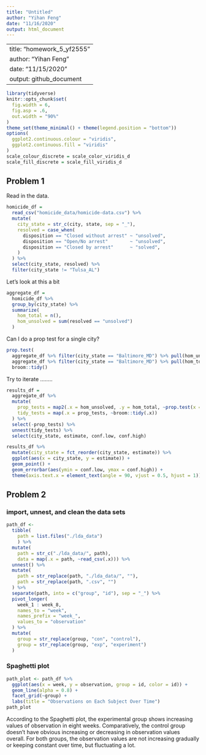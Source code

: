 ```yaml
---
title: "Untitled"
author: "Yihan Feng"
date: "11/16/2020"
output: html_document
---
```


---
title: "homework_5_yf2555"
author: "Yihan Feng"
date: "11/15/2020"
output: github_document
---

```r
library(tidyverse)
knitr::opts_chunk$set(
  fig.width = 6,
  fig.asp = .6,
  out.width = "90%"
)
theme_set(theme_minimal() + theme(legend.position = "bottom"))
options(
  ggplot2.continuous.colour = "viridis",
  ggplot2.continuous.fill = "viridis"
)
scale_colour_discrete = scale_color_viridis_d
scale_fill_discrete = scale_fill_viridis_d
```


## Problem 1

Read in the data.

```r
homicide_df = 
  read_csv("homicide_data/homicide-data.csv") %>% 
  mutate(
    city_state = str_c(city, state, sep = "_"),
    resolved = case_when(
      disposition == "Closed without arrest" ~ "unsolved",
      disposition == "Open/No arrest"        ~ "unsolved",
      disposition == "Closed by arrest"      ~ "solved",
    )
  ) %>% 
  select(city_state, resolved) %>% 
  filter(city_state != "Tulsa_AL")
```


Let's look at this a bit

```r
aggregate_df = 
  homicide_df %>% 
  group_by(city_state) %>% 
  summarize(
    hom_total = n(),
    hom_unsolved = sum(resolved == "unsolved")
  )
```

Can I do a prop test for a single city?

```r
prop.test(
  aggregate_df %>% filter(city_state == "Baltimore_MD") %>% pull(hom_unsolved), 
  aggregate_df %>% filter(city_state == "Baltimore_MD") %>% pull(hom_total)) %>% 
  broom::tidy()
```

Try to iterate ........

```r
results_df = 
  aggregate_df %>% 
  mutate(
    prop_tests = map2(.x = hom_unsolved, .y = hom_total, ~prop.test(x = .x, n = .y)),
    tidy_tests = map(.x = prop_tests, ~broom::tidy(.x))
  ) %>% 
  select(-prop_tests) %>% 
  unnest(tidy_tests) %>% 
  select(city_state, estimate, conf.low, conf.high)
```



```r
results_df %>% 
  mutate(city_state = fct_reorder(city_state, estimate)) %>% 
  ggplot(aes(x = city_state, y = estimate)) +
  geom_point() + 
  geom_errorbar(aes(ymin = conf.low, ymax = conf.high)) + 
  theme(axis.text.x = element_text(angle = 90, vjust = 0.5, hjust = 1))
```



## Problem 2 

### import, unnest, and clean the data sets

```r
path_df <- 
  tibble(
    path = list.files("./lda_data")
    ) %>% 
  mutate(
    path = str_c("./lda_data/", path),
    data = map(.x = path, ~read_csv(.x))) %>%
  unnest() %>%
  mutate(
    path = str_replace(path, "./lda_data/", ""), 
    path = str_replace(path, ".csv", "")
  ) %>%
  separate(path, into = c("group", "id"), sep = "_") %>%
  pivot_longer(
    week_1 : week_8, 
    names_to = "week", 
    names_prefix = "week_",
    values_to = "observation"
  ) %>%
  mutate(
    group = str_replace(group, "con", "control"),
    group = str_replace(group, "exp", "experiment")
  )
```


### Spaghetti plot

```r
path_plot <- path_df %>%
  ggplot(aes(x = week, y = observation, group = id, color = id)) + 
  geom_line(alpha = 0.8) + 
  facet_grid(~group) +
  labs(title = "Observations on Each Subject Over Time")
path_plot
```

According to the Spaghetti plot, the experimental group shows increasing values of observation in eight weeks. Comparatively, the control group doesn't have obvious increasing or decreasing in observation values overall. For both groups, the observation values are not increasing gradually or keeping constant over time, but fluctuating a lot. 

